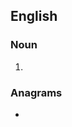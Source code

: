 ==English==

===Noun===
{{head|en|noun plural form}}

# {{plural of|Tony|lang=en}}

===Anagrams===
* {{anagrams|en|Tyson|stony}}